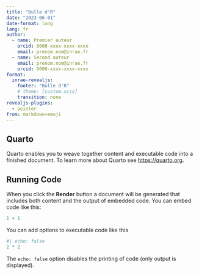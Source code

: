 ```yaml
---
title: "Bulle d'R"
date: "2023-06-01"
date-format: long
lang: fr  
author:
  - name: Premier auteur
    orcid: 0000-xxxx-xxxx-xxxx
    email: prenom.nom@inrae.fr
  - name: Second auteur
    email: prenom.nom@inrae.fr
    orcid: 0000-xxxx-xxxx-xxxx
format: 
  inrae-revealjs:
    footer: "Bulle d'R"
    # theme: [custom.scss]
    transition: none
revealjs-plugins:
  - pointer
from: markdown+emoji
---
```


## Quarto

Quarto enables you to weave together content and executable code into a finished document. To learn more about Quarto see <https://quarto.org>.

## Running Code

When you click the **Render** button a document will be generated that includes both content and the output of embedded code. You can embed code like this:

```r
1 + 1
```

You can add options to executable code like this

```r
#| echo: false
2 * 2
```

The `echo: false` option disables the printing of code (only output is displayed).

